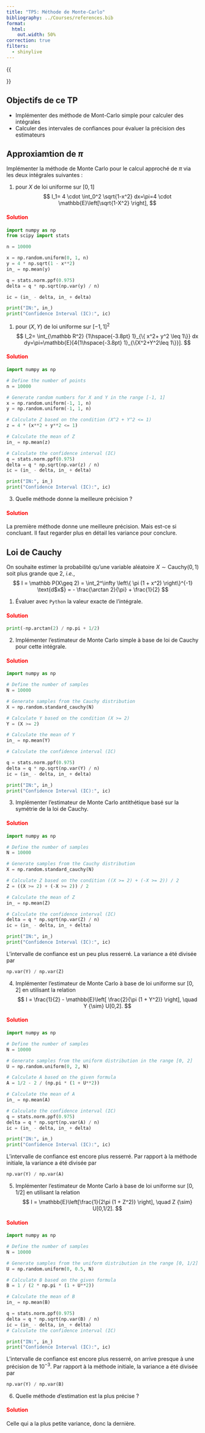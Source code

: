 ```yaml
---
title: "TP5: Méthode de Monte-Carlo"
bibliography: ../Courses/references.bib
format:
  html:
    out.width: 50%
correction: true
filters:
  - shinylive
---
```


::: {.content-visible when-format="html"}

::: {.hidden}
{{
\newcommand{\bbE}{\mathbb{E}}
\usepackage{dsfont}
\newcommand{\1}{{1\hspace{-3.8pt} 1}}


}}
:::

:::

::: {.callout-note}

## Objectifs de ce TP
- Implémenter des méthode de Mont-Carlo simple pour calculer des intégrales
- Calculer des intervales de confiances pour évaluer la précision des estimateurs
:::

## Approxiamtion de $\pi$

Implémenter la méthode de Monte Carlo pour le calcul approché de $\pi$ via les deux intégrales suivantes :

1.  pour $X$ de loi uniforme sur $[0,1]$
	$$
	I_1= 4 \cdot \int_0^2 \sqrt{1-x^2} dx=\pi=4 \cdot \bbE\left[\sqrt{1-X^2} \right],
	$$

::: {.content-hidden unless-meta="correction"}
#### [Solution]{style="color:red;"}
```python
import numpy as np
from scipy import stats

n = 10000

x = np.random.uniform(0, 1, n)
y = 4 * np.sqrt(1 - x**2)
in_ = np.mean(y)

q = stats.norm.ppf(0.975)
delta = q * np.sqrt(np.var(y) / n)

ic = (in_ - delta, in_ + delta)

print("IN:", in_)
print("Confidence Interval (IC):", ic)
```
:::

1. pour $(X,Y)$ de loi uniforme sur $[-1,1]^2$
	$$
	I_2= \int_{\mathbb R^2} \1_{\{ x^2+ y^2 \leq 1\}} dx dy=\pi=\bbE[4\1_{\{X^2+Y^2\leq 1\}}].
	$$

::: {.content-hidden unless-meta="correction"}
#### [Solution]{style="color:red;"}
```python
import numpy as np

# Define the number of points
n = 10000

# Generate random numbers for X and Y in the range [-1, 1]
x = np.random.uniform(-1, 1, n)
y = np.random.uniform(-1, 1, n)

# Calculate Z based on the condition (X^2 + Y^2 <= 1)
z = 4 * (x**2 + y**2 <= 1)

# Calculate the mean of Z
in_ = np.mean(z)

# Calculate the confidence interval (IC)
q = stats.norm.ppf(0.975)
delta = q * np.sqrt(np.var(z) / n)
ic = (in_ - delta, in_ + delta)

print("IN:", in_)
print("Confidence Interval (IC):", ic)
```
:::

3. Quelle méthode donne la meilleure précision ?

::: {.content-hidden unless-meta="correction"}
#### [Solution]{style="color:red;"}

La première méthode donne une meilleure précision. Mais est-ce si concluant.
Il faut regarder plus en détail les variance pour conclure.


:::

## Loi de Cauchy

On souhaite estimer la probabilité qu'une variable aléatoire  $X \sim \text{Cauchy}(0, 1)$ soit plus grande que 2, *i.e.*,
$$
    I = \mathbb P(X\geq 2) = \int_2^\infty \left\{ \pi (1 + x^2) \right\}^{-1}
    \text{d$x$} = - \frac{\arctan 2}{\pi} + \frac{1}{2}
$$

1. Évaluer avec `Python` la valeur exacte de l'intégrale.

::: {.content-hidden unless-meta="correction"}
#### [Solution]{style="color:red;"}
```python
print(-np.arctan(2) / np.pi + 1/2)

```
:::

2. Implémenter l’estimateur de Monte Carlo simple à base de loi de Cauchy pour cette intégrale.

::: {.content-hidden unless-meta="correction"}
#### [Solution]{style="color:red;"}
```python
import numpy as np

# Define the number of samples
N = 10000

# Generate samples from the Cauchy distribution
X = np.random.standard_cauchy(N)

# Calculate Y based on the condition (X >= 2)
Y = (X >= 2)

# Calculate the mean of Y
in_ = np.mean(Y)

# Calculate the confidence interval (IC)

q = stats.norm.ppf(0.975)
delta = q * np.sqrt(np.var(Y) / n)
ic = (in_ - delta, in_ + delta)

print("IN:", in_)
print("Confidence Interval (IC):", ic)

```
:::

3. Implémenter l’estimateur de Monte Carlo antithétique basé sur la symétrie de la  loi de Cauchy.

::: {.content-hidden unless-meta="correction"}
#### [Solution]{style="color:red;"}
```python
import numpy as np

# Define the number of samples
N = 10000

# Generate samples from the Cauchy distribution
X = np.random.standard_cauchy(N)

# Calculate Z based on the condition ((X >= 2) + (-X >= 2)) / 2
Z = ((X >= 2) + (-X >= 2)) / 2

# Calculate the mean of Z
in_ = np.mean(Z)

# Calculate the confidence interval (IC)
delta = q * np.sqrt(np.var(Z) / n)
ic = (in_ - delta, in_ + delta)

print("IN:", in_)
print("Confidence Interval (IC):", ic)
```

L’intervalle de confiance est un peu plus resserré. La variance a été divisée par

```python
np.var(Y) / np.var(Z)
```
:::

4. Implémenter l'estimateur de Monte Carlo à base de loi uniforme sur $[0,2]$ en utilisant la relation
$$
  I =
  \frac{1}{2} - \mathbb{E}\left[ \frac{2}{\pi (1 + Y^2)} \right],
  \quad Y {\sim} U[0,2].
$$

::: {.content-hidden unless-meta="correction"}
#### [Solution]{style="color:red;"}

```python
import numpy as np

# Define the number of samples
N = 10000

# Generate samples from the uniform distribution in the range [0, 2]
U = np.random.uniform(0, 2, N)

# Calculate A based on the given formula
A = 1/2 - 2 / (np.pi * (1 + U**2))

# Calculate the mean of A
in_ = np.mean(A)

# Calculate the confidence interval (IC)
q = stats.norm.ppf(0.975)
delta = q * np.sqrt(np.var(A) / n)
ic = (in_ - delta, in_ + delta)

print("IN:", in_)
print("Confidence Interval (IC):", ic)
```
L’intervalle de confiance est encore plus resserré. Par rapport à la méthode initiale,
la variance a été divisée par

```python
np.var(Y) / np.var(A)
```
:::

5. Implémenter l'estimateur de Monte Carlo à base de loi uniforme sur $[0,1/2]$ en utilisant la relation
$$
I = 
\mathbb{E}\left[\frac{1}{2\pi (1 + Z^2)} \right],
\quad Z {\sim} U[0,1/2].
$$

::: {.content-hidden unless-meta="correction"}
#### [Solution]{style="color:red;"}

```python
import numpy as np

# Define the number of samples
N = 10000

# Generate samples from the uniform distribution in the range [0, 1/2]
U = np.random.uniform(0, 0.5, N)

# Calculate B based on the given formula
B = 1 / (2 * np.pi * (1 + U**2))

# Calculate the mean of B
in_ = np.mean(B)

q = stats.norm.ppf(0.975)
delta = q * np.sqrt(np.var(B) / n)
ic = (in_ - delta, in_ + delta)
# Calculate the confidence interval (IC)

print("IN:", in_)
print("Confidence Interval (IC):", ic)

```
L'intervalle de confiance est encore plus resserré, on arrive presque à une précision de $10^{-3}$. Par rapport à la méthode initiale, la variance a été divisée par
```python
np.var(Y) / np.var(B)
```
:::

6. Quelle méthode d’estimation est la plus précise ?

::: {.content-hidden unless-meta="correction"}
#### [Solution]{style="color:red;"}

Celle qui a la plus petite variance, donc la dernière.
:::
